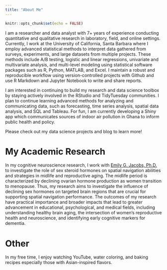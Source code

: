 ```yaml
---
title: "About Me"
---
```


```r
knitr::opts_chunk$set(echo = FALSE)
```


I am a researcher and data analyst with 7+ years of experience conducting quantitative and qualitative research in laboratory, field, and online settings. Currently, I work at the University of California, Santa Barbara where I employ advanced statistical methods to interpret data gathered from surveys, experiments, and large datasets from multiple projects. These methods include A/B testing, logistic and linear regressions, univariate and multivariate analysis, and multi-level modeling using statistical software packages such as R, Python, MATLAB, and Excel. I maintain a robust and reproducible workflow using version-controlled projects with Github and use R Markdown and Jupyter Notebook to write and share reports.

I am interested in continuing to build my research and data science toolbox by staying actively involved in the RStudio and TidyTuesday communities. I plan to continue learning advanced methods for analyzing and communicating data, such as forecasting, time series analysis, spatial data analysis, and SQL and Tableau. For fun, I am currently developing a Shiny app which communicates sources of indoor air pollution in Ghana to inform public health and policy.

Please check out my data science projects and blog to learn more!


# My Academic Research

In my cognitive neuroscience research, I work with [Emily G. Jacobs, Ph.D.](https://jacobs.psych.ucsb.edu/) to investigate the role of sex steroid hormones on spatial navigation abilities and strategies in midlife and reproductive aging. The midlife period is characterized by declining ovarian hormone production as women transition to menopause. Thus, my research aims to investigate the influence of declining sex hormones on targeted brain regions that are crucial for supporting spatial navigation performance. The outcomes of my research have practical importance and broader impacts that lead to greater advancement in educational, psychological, and medical fields, including understanding healthy brain aging, the intersection of women's reproductive health and neuroscience, and identifying early cognitive markers for dementia.


# Other

In my free time, I enjoy watching YouTube, water coloring, and baking recipes especially those with Asian-inspired flavors.
